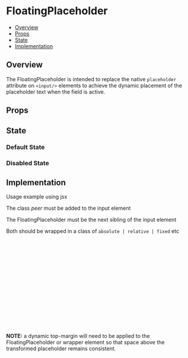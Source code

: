 
<Meta of={FloatingPlaceholder}/>

# FloatingPlaceholder

- [Overview](#overview)
- [Props](#props)
- [State](#state)
- [Implementation](#implementation)

## Overview

The FloatingPlaceholder is intended to replace the native `placeholder` attribute on `<input/>` elements to achieve the dynamic placement of the placeholder text when the field is active.

<Canvas of={FloatingPlaceholder.Default}/>

## Props

<Controls/>

## State

### Default State

<Canvas of={FloatingPlaceholder.Default}/>

### Disabled State

<Canvas of={FloatingPlaceholder.Disabled}/>

## Implementation

Usage example using jsx

The class *peer* must be added to the input element

The FloatingPlaceholder must be the next sibling of the input element

Both should be wrapped in a class of `absolute | relative | fixed` etc

```jsx
const FloatingPlaceholder: FC = () => {
  const value = 'abc'
  return (
    <div className="relative">
      <input
        className="w-full px-[16px] py-[12px] peer"
        id="fieldName"
        type="text"
        disabled={false}
        value={value}
      />
      <FloatingPlaceholder htmlFor="fieldName" isDisabled={false} isValid={true} hasValue={!!value}>
        Placeholder
      </FloatingPlaceholder>
    </div>);
};
```
**NOTE:** a dynamic top-margin will need to be applied to the FloatingPlaceholder or wrapper element so that space above the transformed placeholder remains consistent.

